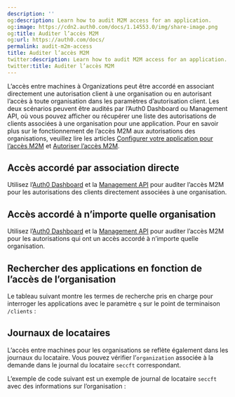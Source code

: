 ```yaml
---
description: ''
og:description: Learn how to audit M2M access for an application.
og:image: https://cdn2.auth0.com/docs/1.14553.0/img/share-image.png
og:title: Auditer l’accès M2M
og:url: https://auth0.com/docs/
permalink: audit-m2m-access
title: Auditer l’accès M2M
twitter:description: Learn how to audit M2M access for an application.
twitter:title: Auditer l’accès M2M
---
```


L’accès entre machines à Organizations peut être accordé en associant directement une autorisation client à une organisation ou en autorisant l’accès à toute organisation dans les paramètres d’autorisation client. Les deux scénarios peuvent être audités par l’Auth0 Dashboard ou Management API, où vous pouvez afficher ou récupérer une liste des autorisations de clients associées à une organisation pour une application. Pour en savoir plus sur le fonctionnement de l’accès M2M aux autorisations des organisations, veuillez lire les articles [Configurer votre application pour l’accès M2M](/manage-users/organizations/organizations-for-m2m-applications/configure-your-application-for-m2m-access) et [Autoriser l’accès M2M](/manage-users/organizations/organizations-for-m2m-applications/authorize-m2m-access).

## Accès accordé par association directe

Utilisez l’[Auth0 Dashboard](https://manage.auth0.com/) et la [Management API](https://auth0.com/docs/api/management/v2) pour auditer l’accès M2M pour les autorisations des clients directement associées à une organisation.



## Accès accordé à n’importe quelle organisation

Utilisez l’[Auth0 Dashboard](https://manage.auth0.com/) et la [Management API](https://auth0.com/docs/api/management/v2) pour auditer l’accès M2M pour les autorisations qui ont un accès accordé à n’importe quelle organisation.



## Rechercher des applications en fonction de l’accès de l’organisation



Le tableau suivant montre les termes de recherche pris en charge pour interroger les applications avec le paramètre `q` sur le point de terminaison `/clients` :



## Journaux de locataires

L’accès entre machines pour les organisations se reflète également dans les journaux du locataire. Vous pouvez vérifier l’`organization` associée à la demande dans le journal du locataire `seccft` correspondant.

L’exemple de code suivant est un exemple de journal de locataire `seccft` avec des informations sur l’organisation :